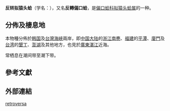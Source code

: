 {{Speciesbox 
| taxon = Pseudochama retroversa
| authority = (Lischke, 1870)
}}

'''反转拟猿头蛤'''（学名：''{{lang|la|Pseudochama retroversa}}''），又名'''反轉偏口蛤'''，是[[偏口蛤科|偏口蛤科]][[拟猿头蛤属|拟猿头蛤属]]的一种{{r|shell_2427 |WoRMS_504797}}。

==分佈及棲息地==
本物種分佈於[[韩国|韩国]]{{r|shell_2427 |shelldoc_720090224017}}及[[台灣海峽|台灣海峽]]{{r|shell_2427 |shelldoc_420090220037_03}}兩岸，即[[中国大陆|中国大陆]]{{r|shell_2427 |shelldoc_420090220037_03}}的[[浙江|浙江]][[南麂|南麂]]、[[福建|福建]]的[[平潭|平潭]]、[[廈門|廈門]]及[[台湾|台湾]]{{r|shell_2427|shelldoc_200001|shelldoc_200065}}的[[墾丁|墾丁]]{{r|shelldoc_200002 |shelldoc_200008}}、[[澎湖|澎湖]]{{r |shelldoc_200142}}及其他地方，也見於[[廣東|廣東]][[湛江|湛江]]近海{{r|shell_2427 |shelldoc_420090220037_03}}。

常栖息在潮间带至潮下带{{r|shell_2427}}。

==參考文獻==
{{reflist|refs=
<ref name="shell_2427">{{cite web|url=http://shell.sinica.edu.tw/chinese/shellbase_detail.php?science_no=2427|title=国际贝库：反转拟猿头蛤|publisher=台湾贝类资料库|accessdate=2009-08-11|archive-date=2016-03-04|archive-url=https://web.archive.org/web/20160304205105/http://shell.sinica.edu.tw/chinese/shellbase_detail.php?science_no=2427|dead-url=no}}</ref>
<ref name="shelldoc_200001">{{shelldoc_200001}}</ref>
<ref name="shelldoc_200002">{{shelldoc_200002}}</ref>
<ref name="shelldoc_200008">{{shelldoc_200008}}</ref>
<ref name="shelldoc_200065">{{shelldoc_200065}}</ref>
<ref name="shelldoc_200142">{{shelldoc_200142}}</ref>
<ref name="shelldoc_420090220037_03">{{shelldoc_420090220037_03}}</ref>
<ref name="shelldoc_720090224017">{{shelldoc_720090224017}}</ref>
<ref name="WoRMS_504797">{{WoRMS 
|id=504797 |last=Huber |first=Markus
|year=2012
|title=''Pseudochama retroversa'' (Lischke, 1870)
 |accessdate=2013-03-09}}</ref>
}}

==外部連結==
{{Taxonbar}}
[[Category:拟猿头蛤属|retroversa]]